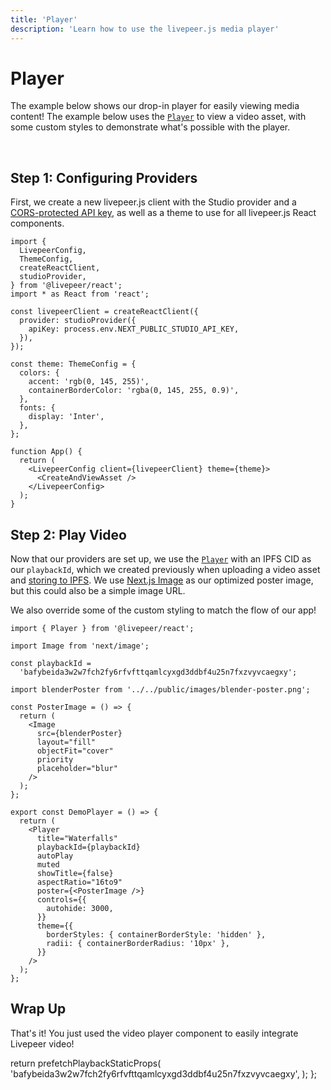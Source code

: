 ```yaml
---
title: 'Player'
description: 'Learn how to use the livepeer.js media player'
---
```



# Player

The example below shows our drop-in player for easily viewing media content! The example below uses the
[`Player`](/react/Player) to view a video asset, with some custom styles to demonstrate what's possible with
the player.

<br />

<DemoPlayer />

## Step 1: Configuring Providers

First, we create a new livepeer.js client with the Studio provider and a [CORS-protected API key](/react/providers/studio#apikey),
as well as a theme to use for all livepeer.js React components.

```tsx
import {
  LivepeerConfig,
  ThemeConfig,
  createReactClient,
  studioProvider,
} from '@livepeer/react';
import * as React from 'react';

const livepeerClient = createReactClient({
  provider: studioProvider({
    apiKey: process.env.NEXT_PUBLIC_STUDIO_API_KEY,
  }),
});

const theme: ThemeConfig = {
  colors: {
    accent: 'rgb(0, 145, 255)',
    containerBorderColor: 'rgba(0, 145, 255, 0.9)',
  },
  fonts: {
    display: 'Inter',
  },
};

function App() {
  return (
    <LivepeerConfig client={livepeerClient} theme={theme}>
      <CreateAndViewAsset />
    </LivepeerConfig>
  );
}
```

## Step 2: Play Video

Now that our providers are set up, we use the [`Player`](/react/Player) with an IPFS CID as our `playbackId`, which we created
previously when uploading a video asset and [storing to IPFS](/react/asset/useUpdateAsset). We use
[Next.js Image](https://nextjs.org/docs/basic-features/image-optimization) as our optimized poster image, but this could also
be a simple image URL.

We also override some of the custom styling to match the flow of our app!

```tsx
import { Player } from '@livepeer/react';

import Image from 'next/image';

const playbackId =
  'bafybeida3w2w7fch2fy6rfvfttqamlcyxgd3ddbf4u25n7fxzvyvcaegxy';

import blenderPoster from '../../public/images/blender-poster.png';

const PosterImage = () => {
  return (
    <Image
      src={blenderPoster}
      layout="fill"
      objectFit="cover"
      priority
      placeholder="blur"
    />
  );
};

export const DemoPlayer = () => {
  return (
    <Player
      title="Waterfalls"
      playbackId={playbackId}
      autoPlay
      muted
      showTitle={false}
      aspectRatio="16to9"
      poster={<PosterImage />}
      controls={{
        autohide: 3000,
      }}
      theme={{
        borderStyles: { containerBorderStyle: 'hidden' },
        radii: { containerBorderRadius: '10px' },
      }}
    />
  );
};
```

## Wrap Up

That's it! You just used the video player component to easily integrate Livepeer video!


  return prefetchPlaybackStaticProps(
    'bafybeida3w2w7fch2fy6rfvfttqamlcyxgd3ddbf4u25n7fxzvyvcaegxy',
  );
};
